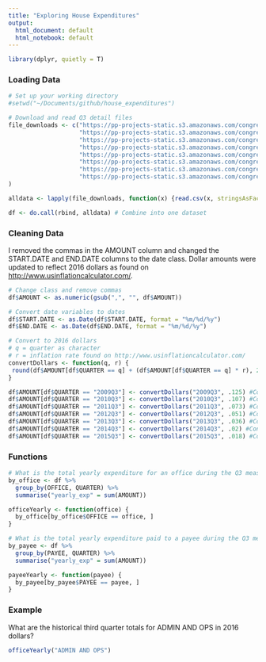 ```yaml
---
title: "Exploring House Expenditures"
output:
  html_document: default
  html_notebook: default
---
```

```r
library(dplyr, quietly = T)
```

### Loading Data

```r
# Set up your working directory
#setwd("~/Documents/github/house_expenditures")

# Download and read Q3 detail files
file_downloads <- c("https://pp-projects-static.s3.amazonaws.com/congress/staffers/2016Q3-house-disburse-detail.csv", 
                    "https://pp-projects-static.s3.amazonaws.com/congress/staffers/2015Q3-house-disburse-detail.csv", 
                    "https://pp-projects-static.s3.amazonaws.com/congress/staffers/2014Q3-house-disburse-detail.csv", 
                    "https://pp-projects-static.s3.amazonaws.com/congress/staffers/2013Q3-house-disburse-detail.csv", 
                    "https://pp-projects-static.s3.amazonaws.com/congress/staffers/2012Q3-house-disburse-detail.csv",
                    "https://pp-projects-static.s3.amazonaws.com/congress/staffers/2011Q3-house-disburse-detail.csv",
                    "https://pp-projects-static.s3.amazonaws.com/congress/staffers/2010Q3-house-disburse-detail.csv",
                    "https://pp-projects-static.s3.amazonaws.com/congress/staffers/2009Q3-house-disburse-detail.csv"
)

alldata <- lapply(file_downloads, function(x) {read.csv(x, stringsAsFactors = F)})

df <- do.call(rbind, alldata) # Combine into one dataset
```

### Cleaning Data

I removed the commas in the AMOUNT column and changed the START.DATE and END.DATE 
columns to the date class. Dollar amounts were updated to reflect 2016 dollars as 
found on [http://www.usinflationcalculator.com/](http://www.usinflationcalculator.com/).

```r
# Change class and remove commas
df$AMOUNT <- as.numeric(gsub(",", "", df$AMOUNT))

# Convert date variables to dates
df$START.DATE <- as.Date(df$START.DATE, format = "%m/%d/%y")
df$END.DATE <- as.Date(df$END.DATE, format = "%m/%d/%y")

# Convert to 2016 dollars
# q = quarter as character
# r = inflation rate found on http://www.usinflationcalculator.com/
convertDollars <- function(q, r) {
 round(df$AMOUNT[df$QUARTER == q] + (df$AMOUNT[df$QUARTER == q] * r), 2)
}

df$AMOUNT[df$QUARTER == "2009Q3"] <- convertDollars("2009Q3", .125) #Convert 2009
df$AMOUNT[df$QUARTER == "2010Q3"] <- convertDollars("2010Q3", .107) #Convert 2010
df$AMOUNT[df$QUARTER == "2011Q3"] <- convertDollars("2011Q3", .073) #Convert 2011
df$AMOUNT[df$QUARTER == "2012Q3"] <- convertDollars("2012Q3", .051) #Convert 2012
df$AMOUNT[df$QUARTER == "2013Q3"] <- convertDollars("2013Q3", .036) #Convert 2013
df$AMOUNT[df$QUARTER == "2014Q3"] <- convertDollars("2014Q3", .02) #Convert 2014
df$AMOUNT[df$QUARTER == "2015Q3"] <- convertDollars("2015Q3", .018) #Convert 2015
```

### Functions

```r
# What is the total yearly expenditure for an office during the Q3 measurement?
by_office <- df %>%
  group_by(OFFICE, QUARTER) %>%
  summarise("yearly_exp" = sum(AMOUNT))

officeYearly <- function(office) {
  by_office[by_office$OFFICE == office, ]
}

# What is the total yearly expenditure paid to a payee during the Q3 measurement?
by_payee <- df %>%
  group_by(PAYEE, QUARTER) %>%
  summarise("yearly_exp" = sum(AMOUNT))

payeeYearly <- function(payee) {
  by_payee[by_payee$PAYEE == payee, ]
}
```

### Example

What are the historical third quarter totals for ADMIN AND OPS in 2016 dollars?

```r
officeYearly("ADMIN AND OPS")
```